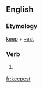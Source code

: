 ==English==

===Etymology===
[[keep]] + [[-est]]

===Verb===
{{en-verb form}}

# {{context|archaic-verb-form}} {{conjugation of|keep||2|s|pres|act|ind|lang=en}}

[[fr:keepest]]